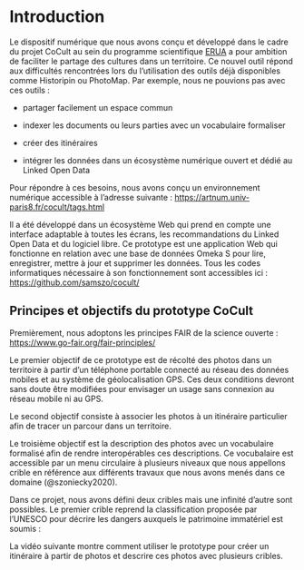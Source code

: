 # Introduction

Le dispositif numérique que nous avons conçu et développé dans le cadre du projet CoCult au sein du programme scientifique [ERUA](https://erua-eui.eu/2023/06/09/communities-of-cultural-commonalities-of-paris-and-mytilene/) a pour ambition de faciliter le partage des cultures dans un territoire. Ce nouvel outil répond aux difficultés rencontrées lors du l'utilisation des outils déjà disponibles comme Historipin ou PhotoMap. Par exemple, nous ne pouvions pas avec ces outils :

-   partager facilement un espace commun

-   indexer les documents ou leurs parties avec un vocabulaire formaliser

-   créer des itinéraires

-   intégrer les données dans un écosystème numérique ouvert et dédié au Linked Open Data

Pour répondre à ces besoins, nous avons conçu un environnement numérique accessible à l'adresse suivante : <https://artnum.univ-paris8.fr/cocult/tags.html>

Il a été développé dans un écosystème Web qui prend en compte une interface adaptable à toutes les écrans, les recommandations du Linked Open Data et du logiciel libre. Ce prototype est une application Web qui fonctionne en relation avec une base de données Omeka S pour lire, enregistrer, mettre à jour et supprimer les données. Tous les codes informatiques nécessaire à son fonctionnement sont accessibles ici : <https://github.com/samszo/cocult/>

## Principes et objectifs du prototype CoCult

Premièrement, nous adoptons les principes FAIR de la science ouverte : <https://www.go-fair.org/fair-principles/>

Le premier objectif de ce prototype est de récolté des photos dans un territoire à partir d'un téléphone portable connecté au réseau des données mobiles et au système de géolocalisation GPS. Ces deux conditions devront sans doute être modifiées pour envisager un usage sans connexion au réseau mobile ni au GPS.

Le second objectif consiste à associer les photos à un itinéraire particulier afin de tracer un parcour dans un territoire.

Le troisième objectif est la description des photos avec un vocabulaire formalisé afin de rendre interopérables ces descriptions. Ce vocubalaire est accessible par un menu circulaire à plusieurs niveaux que nous appellons crible en référence aux différents travaux que nous avons menés dans ce domaine (@szoniecky2020).

Dans ce projet, nous avons défini deux cribles mais une infinité d'autre sont possibles. Le premier crible reprend la classification proposée par l'UNESCO pour décrire les dangers auxquels le patrimoine immatériel est soumis :

La vidéo suivante montre comment utiliser le prototype pour créer un itinéraire à partir de photos et descrire ces photos avec plusieurs cribles.